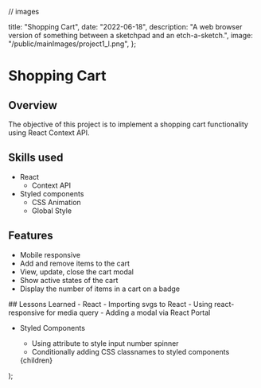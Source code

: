 // images


  title: "Shopping Cart",
  date: "2022-06-18",
  description:
    "A web browser version of something between a sketchpad and an etch-a-sketch.",
  image: "/public/mainImages/project1_l.png",
};

# Shopping Cart
<DemoImage src={desktopDemo} width={1000} height={483} alt="dekstop demo"/>


## Overview
The objective of this project is to implement a shopping cart functionality using React Context API.

## Skills used
- React
  - Context API
- Styled components
  - CSS Animation
  - Global Style

## Features
- Mobile responsive
- Add and remove items to the cart
- View, update, close the cart modal
- Show active states of the cart
- Display the number of items in a cart on a badge

<DemoImage src={mobileDemo} width={347} height={753}/>
## Lessons Learned
- React
  - Importing svgs to React
  - Using react-responsive for media query
  - Adding a modal via React Portal
  
- Styled Components
  - Using attribute to style input number spinner
  - Conditionally adding CSS classnames to styled components

  <Layout meta={meta}>
    <ProjectLayout>{children}</ProjectLayout>
  </Layout>
);
